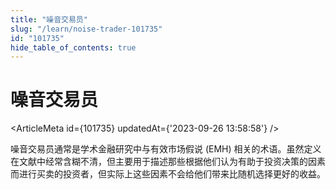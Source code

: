 ```yaml
---
title: "噪音交易员"
slug: "/learn/noise-trader-101735"
id: "101735"
hide_table_of_contents: true
---
```



# 噪音交易员

<ArticleMeta id={101735} updatedAt={'2023-09-26 13:58:58'} />
<div className='border-solid border-b border-t-0 my-4 border-[var(--ifm-color-gray-300)]' />

噪音交易员通常是学术金融研究中与有效市场假说 (EMH) 相关的术语。虽然定义在文献中经常含糊不清，但主要用于描述那些根据他们认为有助于投资决策的因素而进行买卖的投资者，但实际上这些因素不会给他们带来比随机选择更好的收益。
